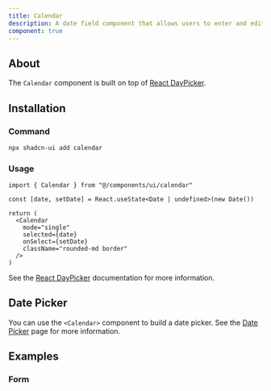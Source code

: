 ```yaml
---
title: Calendar
description: A date field component that allows users to enter and edit date.
component: true
---
```


<ComponentPreview name="calendar-demo" />

## About

The `Calendar` component is built on top of [React DayPicker](https://react-day-picker.js.org).

## Installation

<Steps>

### Command

```bash
npx shadcn-ui add calendar
```

### Usage

```tsx
import { Calendar } from "@/components/ui/calendar"
```

```tsx
const [date, setDate] = React.useState<Date | undefined>(new Date())

return (
  <Calendar
    mode="single"
    selected={date}
    onSelect={setDate}
    className="rounded-md border"
  />
)
```

See the [React DayPicker](https://react-day-picker.js.org) documentation for more information.

</Steps>

## Date Picker

You can use the `<Calendar>` component to build a date picker. See the [Date Picker](/docs/components/date-picker) page for more information.

## Examples

### Form

<ComponentPreview name="calendar-form" />
